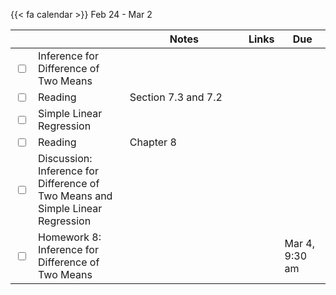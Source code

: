 {{< fa calendar >}} Feb 24 - Mar 2


<table class="table-striped text-left table-bordered" align = "center">

  <thead>
    <th style="width:  3%"></th>
    <th style="width:  30%"></th>
    <th style="width:  40%">Notes</th>
    <th style="width:  8%">Links</th>
    <th style="width:  15%">Due</th>
  </thead>
  
  
  <tr>
    <td><input type="checkbox" /></td>
    <td> Inference for Difference of Two Means &nbsp; &nbsp; </td>
    <td></td>
    <td><a href="https://mdogucu.github.io/stats67a-wi25-slides/week08/8a-diff-means.html" target ="_blank"> <i class="fas fa-laptop" aria-hidden="true"
            title="External Link to Slides" target = "_blank"></i><a href="https://mdogucu.github.io/stats67a-wi25-starter-codes/8a-diff-means-example.qmd" download> <i class="fa-brands fa-r-project" aria-hidden="true"
            title="External Link to R code" target = "_blank"></i></a></td>
    <td></td>
  </tr>
  
  <tr>
    <td><input type="checkbox" /></td>
    <td> Reading </td>
    <td>Section 7.3 and 7.2</td>
    <td><a href="https://www.openintro.org/go/?id=os4_for_screen_readers&referrer=/book/os/index.php" target ="_blank"> <i class="fas fa-book" aria-hidden="true"
            title="External Link to the Book" target = "_blank"></i></a></td>
    <td></td>
  </tr>
  
  <tr>
    <td><input type="checkbox" /></td>
    <td> Simple Linear Regression &nbsp; &nbsp; </td>
    <td></td>
    <td><a href="https://mdogucu.github.io/stats67a-wi25-slides/week08/8b-simple-linear-regression.html" target ="_blank"> <i class="fas fa-laptop" aria-hidden="true"
            title="External Link to Slides" target = "_blank"></i></a> 
            <a href="https://mdogucu.github.io/stats67a-wi25-starter-codes/8b-simple-linear-regression.qmd" download> <i class="fa-brands fa-r-project" aria-hidden="true"
            title="External Link to Slides" target = "_blank"></i></a></td>
    <td></td>
  </tr>
  
  <tr>
    <td><input type="checkbox" /></td>
    <td> Reading </td>
    <td>Chapter 8</td>
    <td><a href="https://www.openintro.org/go/?id=os4_for_screen_readers&referrer=/book/os/index.php" target ="_blank"> <i class="fas fa-book" aria-hidden="true"
            title="External Link to the Book" target = "_blank"></i></a></td>
    <td></td>
  </tr>
  
<tr>
    <td><input type="checkbox" /></td>
    <td> Discussion: Inference for Difference of Two Means and Simple Linear Regression &nbsp; &nbsp; </td>
    <td> </td>
    <td> <a href="https://mdogucu.github.io/stats67a-wi25-starter-codes/8d-diff-mean-simple-linear-regression.qmd" download> <i class="fa-brands fa-r-project" aria-hidden="true"
            title="External Link to Slides" target = "_blank"></i></a></td>
    <td></td>
  </tr>
  
  

  
   <tr>
    <td><input type="checkbox" /></td>
    <td> Homework 8: Inference for Difference of Two Means &nbsp; &nbsp; </td>
    <td></td>
    <td><a href="https://www.gradescope.com/courses/935954/assignments/5837698" target ="_blank"> <i class="fas fa-edit" aria-hidden="true"
            title="External Link to Gradescope" target = "_blank"></i></a></td>
    <td>Mar 4, 9:30 am</td>
  </tr>
    
        
</table>